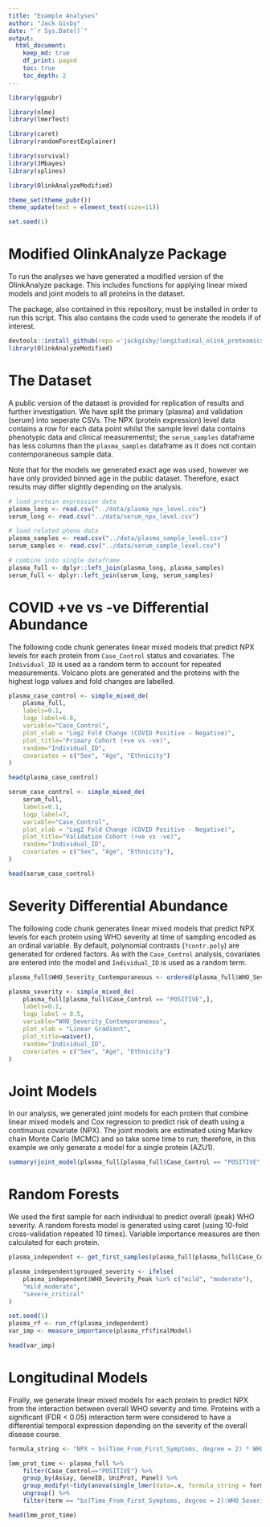 ```yaml
---
title: "Example Analyses"
author: "Jack Gisby"
date: "`r Sys.Date()`"
output:
  html_document:
    keep_md: true
    df_print: paged
    toc: true
    toc_depth: 2
---
```


```r
library(ggpubr)

library(nlme)
library(lmerTest)

library(caret)
library(randomForestExplainer)

library(survival)
library(JMbayes)
library(splines)

library(OlinkAnalyzeModified)

theme_set(theme_pubr())
theme_update(text = element_text(size=11))

set.seed(1)
```

# Modified OlinkAnalyze Package

To run the analyses we have generated a modified version of the OlinkAnalyze package.
This includes functions for applying linear mixed models and joint models to all
proteins in the dataset. 

The package, also contained in this repository, must be installed in order to run this
script. This also contains the code used to generate the models if of interest.

```r
devtools::install_github(repo ='jackgisby/longitudinal_olink_proteomics/OlinkAnalyze_Modified')
library(OlinkAnalyzeModified)
```

# The Dataset

A public version of the dataset is provided for replication of results and further
investigation. We have split the primary (plasma) and validation (serum) into
seperate CSVs. The NPX (protein expression) level data contains a row for each data point whilst the
sample level data contains phenotypic data and clinical measurementst; the `serum_samples` 
dataframe has less columns than the `plasma_samples` dataframe as it does not 
contain contemporaneous sample data. 

Note that for the models we generated exact age was used, however we have only
provided binned age in the public dataset. Therefore, exact results may differ
slightly depending on the analysis.

```r
# load protein expression data
plasma_long <- read.csv("../data/plasma_npx_level.csv")
serum_long <- read.csv("../data/serum_npx_level.csv")

# load related pheno data
plasma_samples <- read.csv("../data/plasma_sample_level.csv")
serum_samples <- read.csv("../data/serum_sample_level.csv")

# combine into single dataframe
plasma_full <- dplyr::left_join(plasma_long, plasma_samples)
serum_full <- dplyr::left_join(serum_long, serum_samples)
```


# COVID +ve vs -ve Differential Abundance

The following code chunk generates linear mixed models that predict NPX levels for
each protein from `Case_Control` status and covariates. The `Individual_ID` is used
as a random term to account for repeated measurements. Volcano plots are generated
and the proteins with the highest logp values and fold changes are labelled.

```r
plasma_case_control <- simple_mixed_de(
    plasma_full, 
    labels=0.1, 
    logp_label=6.8,             
    variable="Case_Control",       
    plot_xlab = "Log2 Fold Change (COVID Positive - Negative)", 
    plot_title="Primary Cohort (+ve vs -ve)",
    random="Individual_ID",
    covariates = c("Sex", "Age", "Ethnicity")
)

head(plasma_case_control)

serum_case_control <- simple_mixed_de(
    serum_full, 
    labels=0.1, 
    logp_label=7,
    variable="Case_Control", 
    plot_xlab = "Log2 Fold Change (COVID Positive - Negative)", 
    plot_title="Validation Cohort (+ve vs -ve)",
    random="Individual_ID",
    covariates = c("Sex", "Age", "Ethnicity"),
)

head(serum_case_control)
```

# Severity Differential Abundance

The following code chunk generates linear mixed models that predict NPX levels for
each protein using WHO severity at time of sampling encoded as an ordinal variable. 
By default, polynomial contrasts (`?contr.poly`) are generated for ordered factors. 
As with the `Case_Control` analysis, covariates are entered into
the model and `Individual_ID` is used as a random term. 

```r
plasma_full$WHO_Severity_Contemporaneous <- ordered(plasma_full$WHO_Severity_Contemporaneous, c("NEGATIVE", "mild", "moderate", "severe", "critical"))

plasma_severity <- simple_mixed_de(
    plasma_full[plasma_full$Case_Control == "POSITIVE",], 
    labels=0.1, 
    logp_label = 8.5,
    variable="WHO_Severity_Contemporaneous",
    plot_xlab = "Linear Gradient", 
    plot_title=waiver(),
    random="Individual_ID",
    covariates = c("Sex", "Age", "Ethnicity")
)
```

# Joint Models

In our analysis, we generated joint models for each protein that combine 
linear mixed models and Cox regression to predict risk of death using a 
continuous covariate (NPX). The joint models are estimated using Markov chain
Monte Carlo (MCMC) and so take some time to run; therefore, in this example we
only generate a model for a single protein (AZU1).

```r
summary(joint_model(plasma_full[plasma_full$Case_Control == "POSITIVE",], "AZU1"))
```

# Random Forests

We used the first sample for each individual to predict overall (peak) WHO severity. 
A random forests model is generated using caret (using 10-fold cross-validation repeated
10 times). Variable importance measures are then calculated for each protein.

```r
plasma_independent <- get_first_samples(plasma_full[plasma_full$Case_Control == "POSITIVE",])

plasma_independent$grouped_severity <- ifelse(
    plasma_independent$WHO_Severity_Peak %in% c("mild", "moderate"), 
    "mild_moderate", 
    "severe_critical"
)

set.seed(1)
plasma_rf <- run_rf(plasma_independent)
var_imp <- measure_importance(plasma_rf$finalModel)

head(var_imp)
```

# Longitudinal Models

Finally, we generate linear mixed models for each protein to predict NPX from
the interaction between overall WHO severity and time. Proteins with a significant
(FDR < 0.05) interaction term were considered to have a differential temporal
expression depending on the severity of the overall disease course. 

```r
formula_string <- "NPX ~ bs(Time_From_First_Symptoms, degree = 2) * WHO_Severity_Peak + Age + Sex + Ethnicity + (bs(Time_From_First_Symptoms, degree = 2) | Individual_ID)"

lmm_prot_time <- plasma_full %>% 
    filter(Case_Control=="POSITIVE") %>%
    group_by(Assay, GeneID, UniProt, Panel) %>%
    group_modify(~tidy(anova(single_lmer(data=.x, formula_string = formula_string)))) %>%
    ungroup() %>%
    filter(term == "bs(Time_From_First_Symptoms, degree = 2):WHO_Severity_Peak")

head(lmm_prot_time)
```
